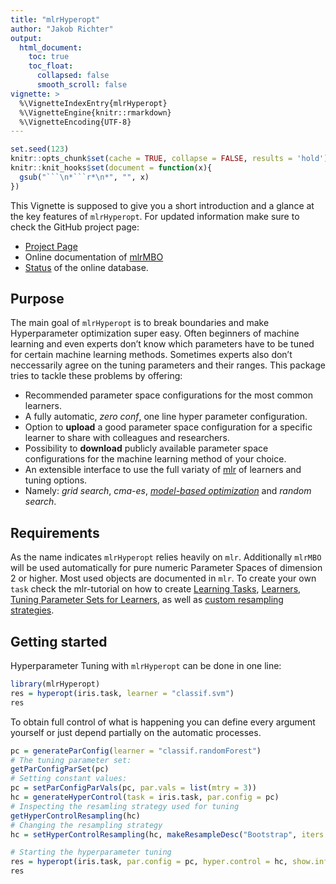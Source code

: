 ```yaml
---
title: "mlrHyperopt"
author: "Jakob Richter"
output:
  html_document:
    toc: true
    toc_float:
      collapsed: false
      smooth_scroll: false
vignette: >
  %\VignetteIndexEntry{mlrHyperopt}
  %\VignetteEngine{knitr::rmarkdown}
  %\VignetteEncoding{UTF-8}
---
```


```r
set.seed(123)
knitr::opts_chunk$set(cache = TRUE, collapse = FALSE, results = 'hold')
knitr::knit_hooks$set(document = function(x){
  gsub("```\n*```r*\n*", "", x)
})
```

This Vignette is supposed to give you a short introduction and a glance at the key features of `mlrHyperopt`.
For updated information make sure to check the GitHub project page:

- [Project Page](https://github.com/jakob-r/mlrHyperopt/)
- Online documentation of [mlrMBO](https://jakob-r.github.io/mlrHyperopt/)
- [Status](http://mlrhyper.jakob-r.de/status.php) of the online database.

## Purpose

The main goal of `mlrHyperopt` is to break boundaries and make Hyperparameter optimization super easy.
Often beginners of machine learning and even experts don't know which parameters have to be tuned for certain machine learning methods.
Sometimes experts also don't neccessarily agree on the tuning parameters and their ranges.
This package tries to tackle these problems by offering:

- Recommended parameter space configurations for the most common learners.
- A fully automatic, *zero conf*, one line hyper parameter configuration.
- Option to **upload** a good parameter space configuration for a specific learner to share with colleagues and researchers.
- Possibility to **download** publicly available parameter space configurations for the machine learning method of your choice.
- An extensible interface to use the full variaty of [mlr](http://mlr-org.github.com/mlr) of learners and tuning options.
- Namely: *grid search*, *cma-es*, *[model-based optimization](http://mlr-org.github.com/mlr/mlrMBO)* and *random search*.

## Requirements

As the name indicates `mlrHyperopt` relies heavily on `mlr`.
Additionally `mlrMBO` will be used automatically for pure numeric Parameter Spaces of dimension 2 or higher.
Most used objects are documented in `mlr`. 
To create your own `task` check the mlr-tutorial on how to create [Learning Tasks](http://mlr-org.github.io/mlr-tutorial/release/html/task/index.html), [Learners](http://mlr-org.github.io/mlr-tutorial/release/html/learner/index.html), [Tuning Parameter Sets for Learners](http://mlr-org.github.io/mlr-tutorial/release/html/tune/index.html), as well as [custom resampling strategies](http://mlr-org.github.io/mlr-tutorial/release/html/resample/index.html).

## Getting started

Hyperparameter Tuning with `mlrHyperopt` can be done in one line:

```r
library(mlrHyperopt)
res = hyperopt(iris.task, learner = "classif.svm")
res
```

To obtain full control of what is happening you can define every argument yourself or just depend partially on the automatic processes.
```r
pc = generateParConfig(learner = "classif.randomForest")
# The tuning parameter set:
getParConfigParSet(pc)
# Setting constant values:
pc = setParConfigParVals(pc, par.vals = list(mtry = 3))
hc = generateHyperControl(task = iris.task, par.config = pc)
# Inspecting the resamling strategy used for tuning
getHyperControlResampling(hc)
# Changing the resampling strategy
hc = setHyperControlResampling(hc, makeResampleDesc("Bootstrap", iters = 3))

# Starting the hyperparameter tuning
res = hyperopt(iris.task, par.config = pc, hyper.control = hc, show.info = FALSE)
res
```
